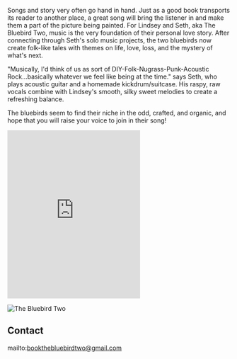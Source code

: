 <Banner />

<Container>
<p>Songs and story very often go hand in hand. Just as a good book transports its reader to another place, a great song will bring the listener in and make them a part of the picture being painted. For Lindsey and Seth, aka The Bluebird Two, music is the very foundation of their personal love story. After connecting through Seth's solo music projects, the two bluebirds now create folk-like tales with themes on life, love, loss, and the mystery of what's next.</p>
<p>"Musically, I'd think of us as sort of DIY-Folk-Nugrass-Punk-Acoustic Rock...basically whatever we feel like being at the time." says Seth, who plays acoustic guitar and a homemade kickdrum/suitcase. His raspy, raw vocals combine with Lindsey's smooth, silky sweet melodies to create a refreshing balance.</p>
<p>The bluebirds seem to find their niche in the odd, crafted, and organic, and hope that you will raise your voice to join in their song!</p>


   <iframe src="https://open.spotify.com/embed/track/2MqQM7yEcev2Goa6YSGch6" width="300" height="380" frameborder="0" allowtransparency="true" allow="encrypted-media"></iframe>

![The Bluebird Two](https://raw.githubusercontent.com/TBT2017/starter-musician-theme/master/content/images/BluebirdTwoLogo.png)

<Music releases={props.releases} />

<Shows shows={props.shows} />

## Contact

<!--
  The `id="contact"` attribute below is for creating internal anchor link.
  You can remove/change it, but make sure you edit the corresponding link
  in src/gatsby-theme-musician/config/navigation.yml
  See: https://learn.freecodecamp.org/responsive-web-design/basic-html-and-html5/link-to-internal-sections-of-a-page-with-anchor-elements/
-->

<div id="contact" className="text-center">

mailto:bookthebluebirdtwo@gmail.com

</div>

</Container>
